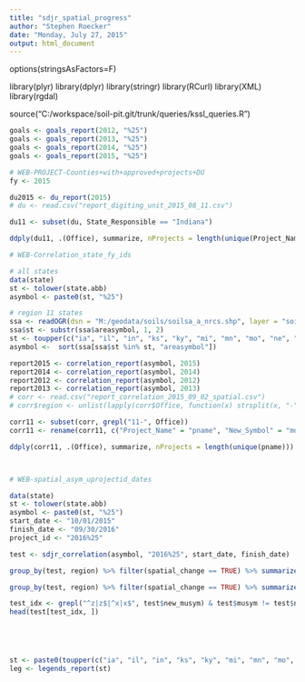 ---
title: "sdjr_spatial_progress"
author: "Stephen Roecker"
date: "Monday, July 27, 2015"
output: html_document
---

options(stringsAsFactors=F)

library(plyr)
library(dplyr)
library(stringr)
library(RCurl)
library(XML)
library(rgdal)

source("C:/workspace/soil-pit.git/trunk/queries/kssl_queries.R")


```{r du report, echo=FALSE}

goals <- goals_report(2012, "%25")
goals <- goals_report(2013, "%25")
goals <- goals_report(2014, "%25")
goals <- goals_report(2015, "%25")

# WEB-PROJECT-Counties+with+approved+projects+DU
fy <- 2015

du2015 <- du_report(2015)
# du <- read.csv("report_digiting_unit_2015_08_11.csv")

du11 <- subset(du, State_Responsible == "Indiana")

ddply(du11, .(Office), summarize, nProjects = length(unique(Project_Name)))
```


```{r correlation report, echo=FALSE}
# WEB-Correlation_state_fy_ids

# all states
data(state)
st <- tolower(state.abb)
asymbol <- paste0(st, "%25")

# region 11 states
ssa <- readOGR(dsn = "M:/geodata/soils/soilsa_a_nrcs.shp", layer = "soilsa_a_nrcs", encoding = "ESRI Shapefile")@data
ssa$st <- substr(ssa$areasymbol, 1, 2)
st <- toupper(c("ia", "il", "in", "ks", "ky", "mi", "mn", "mo", "ne", "oh", "ok", "sd", "wi"))
asymbol <-  sort(ssa[ssa$st %in% st, "areasymbol"])

report2015 <- correlation_report(asymbol, 2015)
report2014 <- correlation_report(asymbol, 2014)
report2012 <- correlation_report(asymbol, 2012)
report2013 <- correlation_report(asymbol, 2013)
# corr <- read.csv("report_correlation_2015_09_02_spatial.csv")
# corr$region <- unlist(lapply(corr$Office, function(x) strsplit(x, "-")[[1]][1]))

corr11 <- subset(corr, grepl("11-", Office))
corr11 <- rename(corr11, c("Project_Name" = "pname", "New_Symbol" = "musym_corr", "Old_Musym2" = "old_musym_corr"))

ddply(corr11, .(Office), summarize, nProjects = length(unique(pname)))



# WEB-spatial_asym_uprojectid_dates

data(state)
st <- tolower(state.abb)
asymbol <- paste0(st, "%25")
start_date <- "10/01/2015"
finish_date <- "09/30/2016"
project_id <- "2016%25"

test <- sdjr_correlation(asymbol, "2016%25", start_date, finish_date)

group_by(test, region) %>% filter(spatial_change == TRUE) %>% summarize(n_projects = length(unique(projectiid))) %>% arrange(desc(n_projects))

group_by(test, region) %>% filter(spatial_change == TRUE) %>% summarize(n_musym = length(spatial_change)) %>% arrange(desc(n_musym))

test_idx <- grepl("^z|z$|^x|x$", test$new_musym) & test$musym != test$new_musym & test$new_musym != ""
head(test[test_idx, ])





st <- paste0(toupper(c("ia", "il", "in", "ks", "ky", "mi", "mn", "mo", "ne", "oh", "ok", "sd", "wi")), "%25")
leg <- legends_report(st)

```



